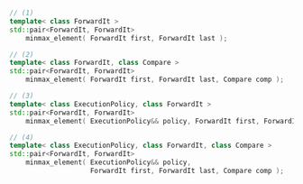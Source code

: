```cpp
// (1)
template< class ForwardIt >
std::pair<ForwardIt, ForwardIt>
    minmax_element( ForwardIt first, ForwardIt last );

// (2)
template< class ForwardIt, class Compare >
std::pair<ForwardIt, ForwardIt>
    minmax_element( ForwardIt first, ForwardIt last, Compare comp );

// (3)
template< class ExecutionPolicy, class ForwardIt >
std::pair<ForwardIt, ForwardIt>
    minmax_element( ExecutionPolicy&& policy, ForwardIt first, ForwardIt last );

// (4)
template< class ExecutionPolicy, class ForwardIt, class Compare >
std::pair<ForwardIt, ForwardIt>
    minmax_element( ExecutionPolicy&& policy,
                    ForwardIt first, ForwardIt last, Compare comp );
```
